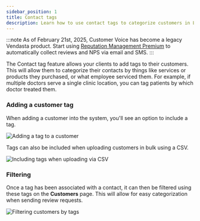 ```yaml
---
sidebar_position: 1
title: Contact tags
description: Learn how to use contact tags to categorize customers in Legacy Customer Voice
---
```


:::note
As of February 21st, 2025, Customer Voice has become a legacy Vendasta product. Start using [Reputation Management Premium](https://partners.vendasta.com/marketplace/products/RM) to automatically collect reviews and NPS via email and SMS.
:::

The Contact tag feature allows your clients to add tags to their customers. This will allow them to categorize their contacts by things like services or products they purchased, or what employee serviced them. For example, if multiple doctors serve a single clinic location, you can tag patients by which doctor treated them.

### Adding a customer tag

When adding a customer into the system, you'll see an option to include a tag.

![Adding a tag to a customer](./img/legacy-customer-voice-customers/contact-tags-add-tag.png)

Tags can also be included when uploading customers in bulk using a CSV.

![Including tags when uploading via CSV](./img/legacy-customer-voice-customers/contact-tags-csv-import.png)

### Filtering

Once a tag has been associated with a contact, it can then be filtered using these tags on the **Customers** page. This will allow for easy categorization when sending review requests.

![Filtering customers by tags](./img/legacy-customer-voice-customers/contact-tags-filtering.png)